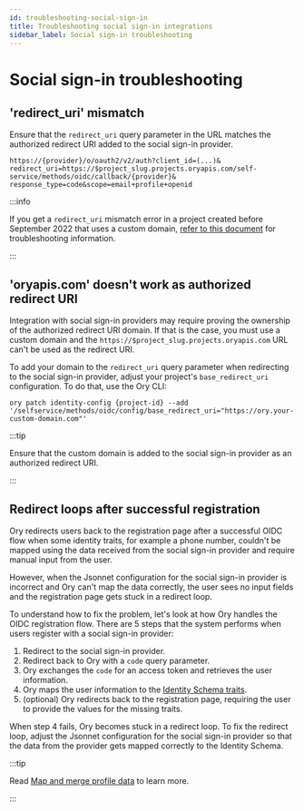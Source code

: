 ```yaml
---
id: troubleshooting-social-sign-in
title: Troubleshooting social sign-in integrations
sidebar_label: Social sign-in troubleshooting
---
```


# Social sign-in troubleshooting

## 'redirect_uri' mismatch

Ensure that the `redirect_uri` query parameter in the URL matches the authorized redirect URI added to the social sign-in
provider.

```
https://{provider}/o/oauth2/v2/auth?client_id=(...)&
redirect_uri=https://$project_slug.projects.oryapis.com/self-service/methods/oidc/callback/{provider}&
response_type=code&scope=email+profile+openid
```

:::info

If you get a `redirect_uri` mismatch error in a project created before September 2022 that uses a custom domain,
[refer to this document](./oidc-redirect-url-cname-OTA-092022-01) for troubleshooting information.

:::

## 'oryapis.com' doesn't work as authorized redirect URI

Integration with social sign-in providers may require proving the ownership of the authorized redirect URI domain. If that is the
case, you must use a custom domain and the `https://$project_slug.projects.oryapis.com` URL can't be used as the redirect URI.

To add your domain to the `redirect_uri` query parameter when redirecting to the social sign-in provider, adjust your project's
`base_redirect_uri` configuration. To do that, use the Ory CLI:

```shell
ory patch identity-config {project-id} --add '/selfservice/methods/oidc/config/base_redirect_uri="https://ory.your-custom-domain.com"'
```

:::tip

Ensure that the custom domain is added to the social sign-in provider as an authorized redirect URI.

:::

## Redirect loops after successful registration

Ory redirects users back to the registration page after a successful OIDC flow when some identity traits, for example a phone
number, couldn't be mapped using the data received from the social sign-in provider and require manual input from the user.

However, when the Jsonnet configuration for the social sign-in provider is incorrect and Ory can't map the data correctly, the
user sees no input fields and the registration page gets stuck in a redirect loop.

To understand how to fix the problem, let's look at how Ory handles the OIDC registration flow. There are 5 steps that the system
performs when users register with a social sign-in provider:

1. Redirect to the social sign-in provider.
2. Redirect back to Ory with a `code` query parameter.
3. Ory exchanges the `code` for an access token and retrieves the user information.
4. Ory maps the user information to the [Identity Schema traits](../kratos/manage-identities/identity-schema).
5. (optional) Ory redirects back to the registration page, requiring the user to provide the values for the missing traits.

When step 4 fails, Ory becomes stuck in a redirect loop. To fix the redirect loop, adjust the Jsonnet configuration for the social
sign-in provider so that the data from the provider gets mapped correctly to the Identity Schema.

:::tip

Read [Map and merge profile data](../kratos/social-signin/data-mapping) to learn more.

:::

